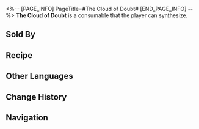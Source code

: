 <%-- [PAGE_INFO]
PageTitle=#The Cloud of Doubt#
[END_PAGE_INFO] --%>
{{Consumable Infobox
|id          = 402028
|image       = Item The Cloud of Doubt.png
|type        = Defense Consumables
|rarity      = 3
|effect      = Upon use, all allies take 15% less DMG for the next battle.
|description = You sit up, a cloud of sadness forming in your mind. The words you have promised to others begin to falter. Are you really not a loser? Can you really achieve anything? Have you really chosen the right path? A fire ignites from the depths of your heart, and for one moment, you're tempted to burn everything from the past to the ground...
|effectType  = 
|effectType2 = 
|effectType3 = 
|recipe      = {{cx|Source missing}}
|source1     = [[Omni-Synthesizer]]
|source2     = [[Dreamscape Sales Store]]
|source3     = 
}}
{{Description|''"And that spark had already been ignited long ago."''}}
'''The Cloud of Doubt''' is a consumable that the player can synthesize.

==Sold By==
{{Shop Availability}}

==Recipe==
{{Recipe
|type          = Synthesis
|group         = Consumable
|Thermal Gel   = 2
|Rusty Gear    = 2
|Broken Dreams = 5
|sort          = Thermal Gel;Rusty Gear;Broken Dreams
}}

==Other Languages==
{{Other Languages
|en   = The Cloud of Doubt
|zhs  = 疑虑的阴云
|zht  = 疑慮的烏雲
|ja   = 疑念の暗雲
|ko   = 의심의 먹구름
|es   = Niebla de la duda
|fr   = Nuages du doute
|ru   = Туман сомнений
|th   = เมฆครึ้มแห่งความสงสัย
|vi   = Mây Đen Nghi Ngờ
|de   = Nebel des Verdachts
|id   = The Cloud of Doubt
|pt   = A Nuvem da Dúvida
}}

==Change History==
{{Change History|2.0}}

==Navigation==
{{Consumable Navbox}}